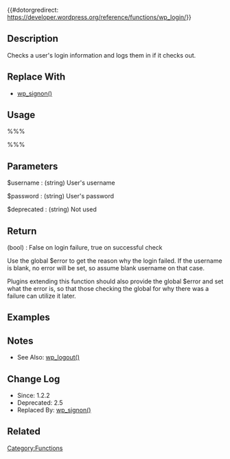 {{Deprecated}}

{{#dotorgredirect: https://developer.wordpress.org/reference/functions/wp_login/}}
==Description==

Checks a user's login information and logs them in if it checks out.

== Replace With ==

* [[Function_Reference/wp_signon|wp_signon()]]

==Usage==

%%% <?php  wp_login( $username, $password, $deprecated ); ?> %%%

==Parameters==

; $username : (string) User's username

; $password : (string) User's password

; $deprecated : (string) Not used

==Return==

; (bool) : False on login failure, true on successful check

Use the global $error to get the reason why the login failed. If the username is blank, no error will be set, so assume blank username on that case.

Plugins extending this function should also provide the global $error and set what the error is, so that those checking the global for why there was a failure can utilize it later.

==Examples==

==Notes==

* See Also: [[Function_Reference/wp_logout|wp_logout()]]

==Change Log==

* Since: 1.2.2
* Deprecated: 2.5
* Replaced By: [[Function_Reference/wp_signon|wp_signon()]]

==Related==

{{Login Tags}}

{{Tag Footer}}

[[Category:Functions]]
{{Copyedit}}